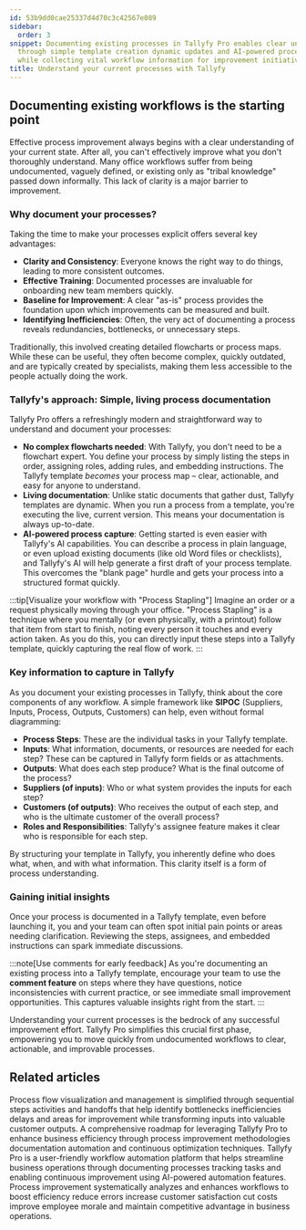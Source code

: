 ```yaml
---
id: 53b9dd0cae25337d4d70c3c42567e089
sidebar:
  order: 3
snippet: Documenting existing processes in Tallyfy Pro enables clear understanding
  through simple template creation dynamic updates and AI-powered process capture
  while collecting vital workflow information for improvement initiatives.
title: Understand your current processes with Tallyfy
---
```


## Documenting existing workflows is the starting point

Effective process improvement always begins with a clear understanding of your current state. After all, you can't effectively improve what you don't thoroughly understand. Many office workflows suffer from being undocumented, vaguely defined, or existing only as "tribal knowledge" passed down informally. This lack of clarity is a major barrier to improvement.

### Why document your processes?

Taking the time to make your processes explicit offers several key advantages:

-   **Clarity and Consistency**: Everyone knows the right way to do things, leading to more consistent outcomes.
-   **Effective Training**: Documented processes are invaluable for onboarding new team members quickly.
-   **Baseline for Improvement**: A clear "as-is" process provides the foundation upon which improvements can be measured and built.
-   **Identifying Inefficiencies**: Often, the very act of documenting a process reveals redundancies, bottlenecks, or unnecessary steps.

Traditionally, this involved creating detailed flowcharts or process maps. While these can be useful, they often become complex, quickly outdated, and are typically created by specialists, making them less accessible to the people actually doing the work.

### Tallyfy's approach: Simple, living process documentation

Tallyfy Pro offers a refreshingly modern and straightforward way to understand and document your processes:

-   **No complex flowcharts needed**: With Tallyfy, you don't need to be a flowchart expert. You define your process by simply listing the steps in order, assigning roles, adding rules, and embedding instructions. The Tallyfy template *becomes* your process map – clear, actionable, and easy for anyone to understand.
-   **Living documentation**: Unlike static documents that gather dust, Tallyfy templates are dynamic. When you run a process from a template, you're executing the live, current version. This means your documentation is always up-to-date.
-   **AI-powered process capture**: Getting started is even easier with Tallyfy's AI capabilities. You can describe a process in plain language, or even upload existing documents (like old Word files or checklists), and Tallyfy's AI will help generate a first draft of your process template. This overcomes the "blank page" hurdle and gets your process into a structured format quickly.

:::tip[Visualize your workflow with "Process Stapling"]
Imagine an order or a request physically moving through your office. "Process Stapling" is a technique where you mentally (or even physically, with a printout) follow that item from start to finish, noting every person it touches and every action taken. As you do this, you can directly input these steps into a Tallyfy template, quickly capturing the real flow of work.
:::

### Key information to capture in Tallyfy

As you document your existing processes in Tallyfy, think about the core components of any workflow. A simple framework like **SIPOC** (Suppliers, Inputs, Process, Outputs, Customers) can help, even without formal diagramming:

-   **Process Steps**: These are the individual tasks in your Tallyfy template.
-   **Inputs**: What information, documents, or resources are needed for each step? These can be captured in Tallyfy form fields or as attachments.
-   **Outputs**: What does each step produce? What is the final outcome of the process?
-   **Suppliers (of inputs)**: Who or what system provides the inputs for each step?
-   **Customers (of outputs)**: Who receives the output of each step, and who is the ultimate customer of the overall process?
-   **Roles and Responsibilities**: Tallyfy's assignee feature makes it clear who is responsible for each step.

By structuring your template in Tallyfy, you inherently define who does what, when, and with what information. This clarity itself is a form of process understanding.

### Gaining initial insights

Once your process is documented in a Tallyfy template, even before launching it, you and your team can often spot initial pain points or areas needing clarification. Reviewing the steps, assignees, and embedded instructions can spark immediate discussions.

:::note[Use comments for early feedback]
As you're documenting an existing process into a Tallyfy template, encourage your team to use the **comment feature** on steps where they have questions, notice inconsistencies with current practice, or see immediate small improvement opportunities. This captures valuable insights right from the start.
:::

Understanding your current processes is the bedrock of any successful improvement effort. Tallyfy Pro simplifies this crucial first phase, empowering you to move quickly from undocumented workflows to clear, actionable, and improvable processes.


## Related articles
<CardGrid>
<LinkTitleCard header="<b>Process Improvement > Understand process flow without flowcharts</b>" href="/products/pro/tutorials/how-to/process-improvement/understanding-process-flow-without-complex-flowcharts/" > Process flow visualization and management is simplified through sequential steps activities and handoffs that help identify bottlenecks inefficiencies delays and areas for improvement while transforming inputs into valuable customer outputs. </LinkTitleCard>
<LinkTitleCard header="<b>How To > Process improvement</b>" href="/products/pro/tutorials/how-to/process-improvement/" > A comprehensive roadmap for leveraging Tallyfy Pro to enhance business efficiency through process improvement methodologies documentation automation and continuous optimization techniques. </LinkTitleCard>
<LinkTitleCard header="<b>Introduction</b>" href="/products/pro/" > Tallyfy Pro is a user-friendly workflow automation platform that helps streamline business operations through documenting processes tracking tasks and enabling continuous improvement using AI-powered automation features. </LinkTitleCard>
<LinkTitleCard header="<b>Process Improvement > What is process improvement?</b>" href="/products/pro/tutorials/how-to/process-improvement/what-is-process-improvement/" > Process improvement systematically analyzes and enhances workflows to boost efficiency reduce errors increase customer satisfaction cut costs improve employee morale and maintain competitive advantage in business operations. </LinkTitleCard>
</CardGrid>